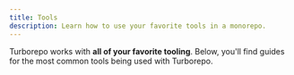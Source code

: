 ```yaml
---
title: Tools
description: Learn how to use your favorite tools in a monorepo.
---
```



Turborepo works with **all of your favorite tooling**. Below, you'll find guides for the most common tools being used with Turborepo.

<Cards>
  <Card title="Biome" href="/docs/guides/tools/biome" />
  <Card title="Docker" href="/docs/guides/tools/docker" />
  <Card title="ESLint" href="/docs/guides/tools/eslint" />
  <Card title="Jest" href="/docs/guides/tools/jest" />
  <Card title="Prisma" href="/docs/guides/tools/prisma" />
  <Card title="shadcn/ui" href="/docs/guides/tools/shadcn-ui" />
  <Card title="Storybook" href="/docs/guides/tools/storybook" />
  <Card title="TypeScript" href="/docs/guides/tools/typescript" />
  <Card title="Vitest" href="/docs/guides/tools/vitest" />
</Cards>
